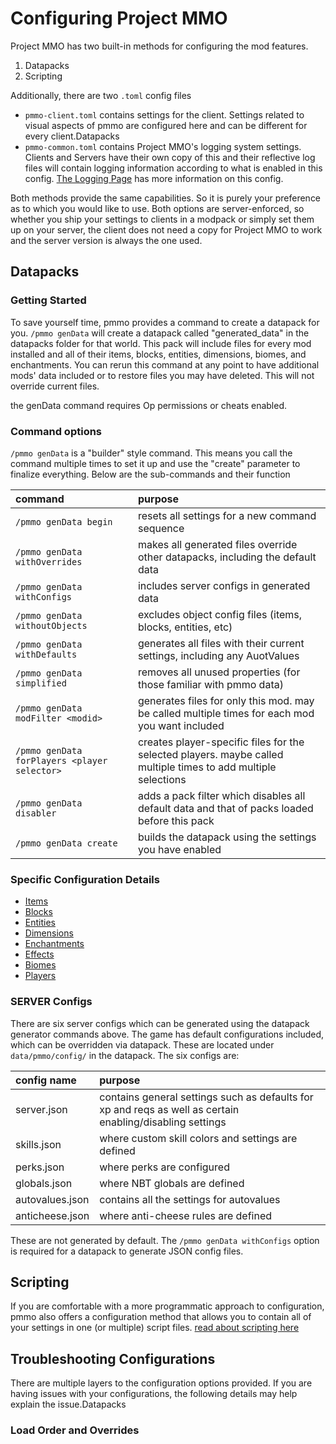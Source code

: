 # Configuring Project MMO

Project MMO has two built-in methods for configuring the mod features.
1. Datapacks
2. Scripting

Additionally, there are two `.toml` config files
- `pmmo-client.toml` contains settings for the client.  Settings related to visual aspects of pmmo are configured here and can be different for every client.Datapacks
- `pmmo-common.toml` contains Project MMO's logging system settings.  Clients and Servers have their own copy of this and their reflective log files will contain logging information according to what is enabled in this config.  [The Logging Page](logging) has more information on this config.

Both methods provide the same capabilities.  So it is purely your preference as to which you would like to use.  Both options are server-enforced, so whether you ship your settings to clients in a modpack or simply set them up on your server, the client does not need a copy for Project MMO to work and the server version is always the one used.

## Datapacks
### Getting Started
To save yourself time, pmmo provides a command to create a datapack for you.  `/pmmo genData` will create a datapack called "generated_data" in the datapacks folder for that world.  This pack will include files for every mod installed and all of their items, blocks, entities, dimensions, biomes, and enchantments.  You can rerun this command at any point to have additional mods' data included or to restore files you may have deleted.  This will not override current files.

<Callout variant="info">the genData command requires Op permissions or cheats enabled.</Callout>

### Command options
`/pmmo genData` is a "builder" style command.  This means you call the command multiple times to set it up and use the "create" parameter to finalize everything.  Below are the sub-commands and their function

| command                                      | purpose                                                                                                        |
|:---------------------------------------------|:---------------------------------------------------------------------------------------------------------------|
| `/pmmo genData begin`                        | resets all settings for a new command sequence                                                                 |
| `/pmmo genData withOverrides`                | makes all generated files override other datapacks, including the default data                                 |
| `/pmmo genData withConfigs`                  | includes server configs in generated data                                                                      |
| `/pmmo genData withoutObjects`               | excludes object config files (items, blocks, entities, etc)                                                    |
| `/pmmo genData withDefaults`                 | generates all files with their current settings, including any AuotValues                                      |
| `/pmmo genData simplified`                   | removes all unused properties (for those familiar with pmmo data)                                              |
| `/pmmo genData modFilter <modid>`            | generates files for only this mod.  may be called multiple times for each mod you want included                |
| `/pmmo genData forPlayers <player selector>` | creates player-specific files for the selected players. maybe called multiple times to add multiple selections |
| `/pmmo genData disabler`                     | adds a pack filter which disables all default data and that of packs loaded before this pack                   |
| `/pmmo genData create`                       | builds the datapack using the settings you have enabled                                                        |

### Specific Configuration Details
- [Items](./datapackconfig/items)
- [Blocks](./datapackconfig/blocks)
- [Entities](./datapackconfig/entities)
- [Dimensions](./datapackconfig/dimensions)
- [Enchantments](./datapackconfig/enchantments)
- [Effects](./datapackconfig/effects)
- [Biomes](./datapackconfig/biomes)
- [Players](./datapackconfig/players)

### SERVER Configs
There are six server configs which can be generated using the datapack generator commands above.  The game has default configurations included, which can be overridden via datapack.  These are located under `data/pmmo/config/` in the datapack.  The six configs are:

| config name     | purpose                                                                                                   |
|:----------------|:----------------------------------------------------------------------------------------------------------|
| server.json     | contains general settings such as defaults for xp and reqs as well as certain enabling/disabling settings |
| skills.json     | where custom skill colors and settings are defined                                                        |
| perks.json      | where perks are configured                                                                                |
| globals.json    | where NBT globals are defined                                                                             |
| autovalues.json | contains all the settings for autovalues                                                                  |
| anticheese.json | where anti-cheese rules are defined                                                                       |

<Callout variant="info">These are not generated by default. The `/pmmo genData withConfigs` option is required for a datapack to generate JSON config files.</Callout>

## Scripting
If you are comfortable with a more programmatic approach to configuration, pmmo also offers a configuration method that allows you to contain all of your settings in one (or multiple) script files.  [read about scripting here](scripting)

## Troubleshooting Configurations
There are multiple layers to the configuration options provided.  If you are having issues with your configurations, the following details may help explain the issue.Datapacks

### Load Order and Overrides
